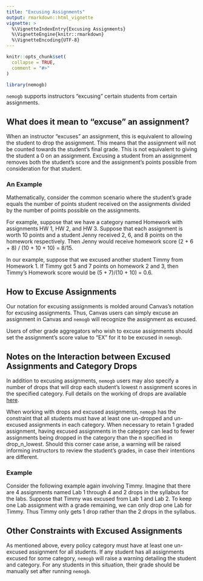 ```yaml
---
title: "Excusing Assignments"
output: rmarkdown::html_vignette
vignette: >
  %\VignetteIndexEntry{Excusing Assignments}
  %\VignetteEngine{knitr::rmarkdown}
  %\VignetteEncoding{UTF-8}
---
```


```r
knitr::opts_chunk$set(
  collapse = TRUE,
  comment = "#>"
)
```

```r
library(nemogb)
```

`nemogb` supports instructors "excusing" certain students from certain assignments. 

## What does it mean to "excuse" an assignment?

When an instructor "excuses" an assignment, this is equivalent to allowing the student to drop the assignment. This means that the assignment will not be counted towards the student's final grade. This is not equivalent to giving the student a 0 on an assignment. Excusing a student from an assignment removes both the student's score and the assignment's points possible from consideration for that student.

### An Example
Mathematically, consider the common scenario where the student's grade equals the number of points student received on the assignments divided by the number of points possible on the assignments. 

For example, suppose that we have a category named Homework with assignments HW 1, HW 2, and HW 3. Suppose that each assignment is worth 10 points and a student Jenny received 2, 6, and 8 points on the homework respectively. Then Jenny would receive homework score (2 + 6 + 8) / (10 + 10 + 10) = 8/15.

In our example, suppose that we excused another student Timmy from Homework 1. If Timmy got 5 and 7 points on homework 2 and 3, then Timmy's Homework score would be (5 + 7)/(10 + 10) = 0.6. 


## How to Excuse Assignments

Our notation for excusing assignments is molded around Canvas's notation for excusing assignments. Thus, Canvas users can simply excuse an assignment in Canvas and `nemogb` will recognize the assignment as excused. 

Users of other grade aggregators who wish to excuse assignments should set the assignment's score value to "EX" for it to be excused in `nemogb`. 

## Notes on the Interaction between Excused Assignments and Category Drops

In addition to excusing assignments, `nemogb` users may also specify a number of drops that will drop each student's lowest n assignment scores in the specified category. Full details on the working of drops are available [here](https://nemogb-dev.github.io/nemogb-r/articles/policy-files.html). 

When working with drops and excused assignments, `nemogb` has the constraint that all students must have at least one un-dropped and un-excused assignments in each category. When necessary to retain 1 graded assignment, having excused assignments in the category can lead to fewer assignments being dropped in the category than the n specified in drop_n_lowest. Should this corner case arise, a warning will be raised informing instructors to review the student's grades, in case their intentions are different.

### Example

Consider the following example again involving Timmy. Imagine that there are 4 assignments named Lab 1 through 4 and 2 drops in the syllabus for the labs. Suppose that Timmy was excused from Lab 1 and Lab 2. To keep one Lab assignment with a grade remaining, we can only drop one Lab for Timmy. Thus Timmy only gets 1 drop rather than the 2 drops in the syllabus.

## Other Constraints with Excused Assignments

As mentioned above, every policy category must have at least one un-excused assignment for all students. If any student has all assignments excused for some category, `nemogb` will raise a warning detailing the student and category. For any students in this situation, their grade should be manually set after running `nemogb`.
